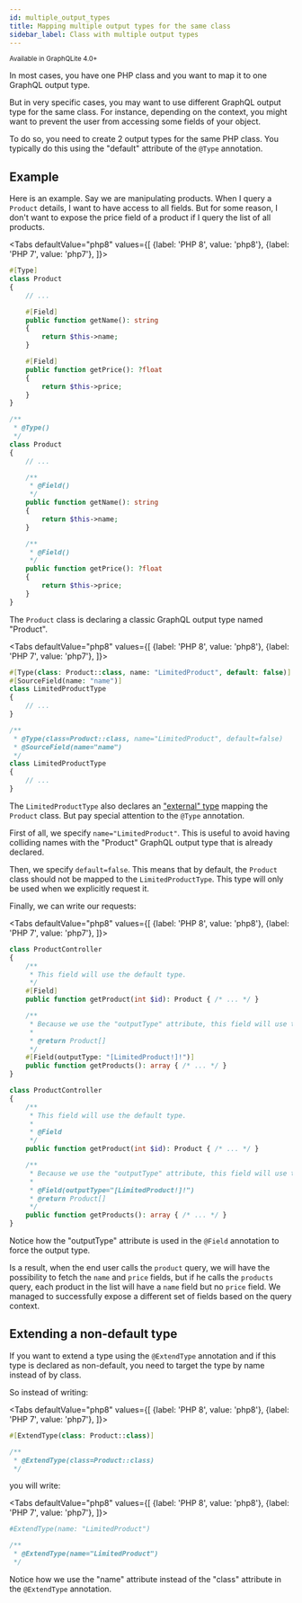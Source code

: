 ```yaml
---
id: multiple_output_types
title: Mapping multiple output types for the same class
sidebar_label: Class with multiple output types
---
```



<small>Available in GraphQLite 4.0+</small>

In most cases, you have one PHP class and you want to map it to one GraphQL output type.

But in very specific cases, you may want to use different GraphQL output type for the same class.
For instance, depending on the context, you might want to prevent the user from accessing some fields of your object.

To do so, you need to create 2 output types for the same PHP class. You typically do this using the "default" attribute of the `@Type` annotation.

## Example

Here is an example. Say we are manipulating products. When I query a `Product` details, I want to have access to all fields.
But for some reason, I don't want to expose the price field of a product if I query the list of all products.


<Tabs
  defaultValue="php8"
  values={[
    {label: 'PHP 8', value: 'php8'},
    {label: 'PHP 7', value: 'php7'},
  ]}>
  <TabItem value="php8">


```php
#[Type]
class Product
{
    // ...

    #[Field]
    public function getName(): string
    {
        return $this->name;
    }

    #[Field]
    public function getPrice(): ?float
    {
        return $this->price;
    }
}
```


  </TabItem>
  <TabItem value="php7">


```php
/**
 * @Type()
 */
class Product
{
    // ...

    /**
     * @Field()
     */
    public function getName(): string
    {
        return $this->name;
    }

    /**
     * @Field()
     */
    public function getPrice(): ?float
    {
        return $this->price;
    }
}
```


  </TabItem>
</Tabs>

The `Product` class is declaring a classic GraphQL output type named "Product".

<Tabs
  defaultValue="php8"
  values={[
    {label: 'PHP 8', value: 'php8'},
    {label: 'PHP 7', value: 'php7'},
  ]}>
  <TabItem value="php8">

```php
#[Type(class: Product::class, name: "LimitedProduct", default: false)]
#[SourceField(name: "name")]
class LimitedProductType
{
    // ...
}
```

  </TabItem>
  <TabItem value="php7">

```php
/**
 * @Type(class=Product::class, name="LimitedProduct", default=false)
 * @SourceField(name="name")
 */
class LimitedProductType
{
    // ...
}
```

  </TabItem>
</Tabs>



The `LimitedProductType` also declares an ["external" type](external_type_declaration.mdx) mapping the `Product` class.
But pay special attention to the `@Type` annotation.

First of all, we specify `name="LimitedProduct"`. This is useful to avoid having colliding names with the "Product" GraphQL output type
that is already declared.

Then, we specify `default=false`. This means that by default, the `Product` class should not be mapped to the `LimitedProductType`.
This type will only be used when we explicitly request it.

Finally, we can write our requests:

<Tabs
  defaultValue="php8"
  values={[
    {label: 'PHP 8', value: 'php8'},
    {label: 'PHP 7', value: 'php7'},
  ]}>
  <TabItem value="php8">

```php
class ProductController
{
    /**
     * This field will use the default type.
     */
    #[Field]
    public function getProduct(int $id): Product { /* ... */ }

    /**
     * Because we use the "outputType" attribute, this field will use the other type.
     *
     * @return Product[]
     */
    #[Field(outputType: "[LimitedProduct!]!")]
    public function getProducts(): array { /* ... */ }
}
```

  </TabItem>
  <TabItem value="php7">

```php
class ProductController
{
    /**
     * This field will use the default type.
     *
     * @Field
     */
    public function getProduct(int $id): Product { /* ... */ }

    /**
     * Because we use the "outputType" attribute, this field will use the other type.
     *
     * @Field(outputType="[LimitedProduct!]!")
     * @return Product[]
     */
    public function getProducts(): array { /* ... */ }
}
```

  </TabItem>
</Tabs>



Notice how the "outputType" attribute is used in the `@Field` annotation to force the output type.

Is a result, when the end user calls the `product` query, we will have the possibility to fetch the `name` and `price` fields,
but if he calls the `products` query, each product in the list will have a `name` field but no `price` field. We managed
to successfully expose a different set of fields based on the query context.

## Extending a non-default type

If you want to extend a type using the `@ExtendType` annotation and if this type is declared as non-default,
you need to target the type by name instead of by class.

So instead of writing:

<Tabs
  defaultValue="php8"
  values={[
    {label: 'PHP 8', value: 'php8'},
    {label: 'PHP 7', value: 'php7'},
  ]}>
  <TabItem value="php8">

```php
#[ExtendType(class: Product::class)]
```

  </TabItem>
  <TabItem value="php7">

```php
/**
 * @ExtendType(class=Product::class)
 */
```

  </TabItem>
</Tabs>

you will write:

<Tabs
  defaultValue="php8"
  values={[
    {label: 'PHP 8', value: 'php8'},
    {label: 'PHP 7', value: 'php7'},
  ]}>
  <TabItem value="php8">

```php
#ExtendType(name: "LimitedProduct")
```

  </TabItem>
  <TabItem value="php7">

```php
/**
 * @ExtendType(name="LimitedProduct")
 */
```

  </TabItem>
</Tabs>

Notice how we use the "name" attribute instead of the "class" attribute in the `@ExtendType` annotation.
